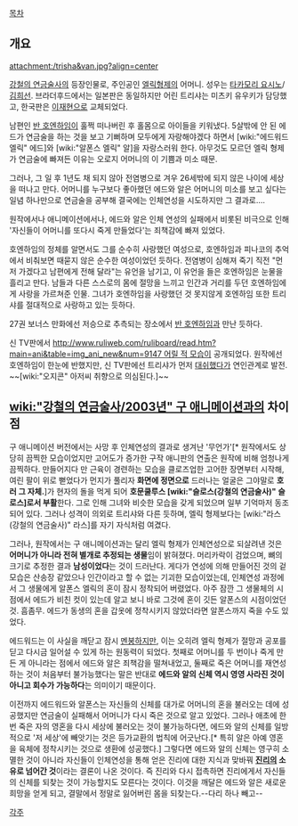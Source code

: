 [[목차]]

== 개요 ==
attachment:/trisha&van.jpg?align=center

[[강철의 연금술사]]의 등장인물로, 주인공인 [[엘릭형제]]의 어머니. 성우는 [[타카모리 요시노]]/[[김희선]]. 브라더후드에서는 일본판은 동일하지만 어린 트리샤는 미츠키 유우키가 담당했고, 한국판은 [[이재현]]으로 교체되었다.

남편인 [[반 호엔하임]]이 훌쩍 떠나버린 후 홀몸으로 아이들을 키워냈다. 5살밖에 안 된 에드가 연금술을 하는 것을 보고 기뻐하며 모두에게 자랑해야겠다 하면서 [wiki:"에드워드 엘릭" 에드]와 [wiki:"알폰스 엘릭" 알]을 자랑스러워 한다. 아무것도 모르던 엘릭 형제가 연금술에 빠져든 이유는 오로지 어머니의 이 기쁨과 미소 때문.

그러나, 그 일 후 1년도 채 되지 않아 전염병으로 겨우 26세밖에 되지 않은 나이에 세상을 떠나고 만다. 어머니를 누구보다 좋아했던 에드와 알은 어머니의 미소를 보고 싶다는 일념 하나만으로 연금술을 공부해 결국에는 인체연성을 시도하지만 그 결과로….

원작에서나 애니메이션에서나, 에드와 알은 인체 연성의 실패에서 비롯된 비극으로 인해 '자신들이 어머니를 또다시 죽게 만들었다'는 죄책감에 빠져 있었다.

호엔하임의 정체를 알면서도 그를 순수히 사랑했던 여성으로, 호엔하임과 피나코의 추억에서 비춰보면 때묻지 않은 순수한 여성이었던 듯하다. 전염병이 심해져 죽기 직전 "먼저 가겠다고 남편에게 전해 달라"는 유언을 남기고, 이 유언을 들은 호엔하임은 눈물을 흘리고 만다. 남들과 다른 스스로의 몸에 절망을 느끼고 인간과 거리를 두던 호엔하임에게 사랑을 가르쳐준 인물. 그녀가 호엔하임을 사랑했던 것 못지않게 호엔하임 또한 트리샤를 절대적으로 사랑하고 있는 듯하다.

27권 보너스 만화에선 저승으로 추측되는 장소에서 [[반 호엔하임]]과 만난 듯하다.

신 TV판에서 [[http://www.ruliweb.com/ruliboard/read.htm?main=ani&table=img_ani_new&num=9147 어릴 적 모습]]이 공개되었다. 원작에선 호엔하임이 한눈에 반했지만, 신 TV판에선 트리샤가 먼저 [[대쉬]]했다가 연인관계로 발전. ~~[wiki:"오지콘" 아저씨 취향으로 의심된다.]~~

== [[wiki:"강철의 연금술사/2003년" 구 애니메이션]]과의 차이점 ==
구 애니메이션 버전에서는 사망 후 인체연성의 결과로 생겨난 '무언가'[* 원작에서도 상당히 끔찍한 모습이었지만 고어도가 증가한 구작 애니판의 연출은 원작에 비해 엄청나게 끔찍하다. 만들어지다 만 근육이 경련하는 모습을 클로즈업한 고어한 장면부터 시작해, 여린 팔이 위로 뻗었다가 먼지가 풀리자 '''화면에 정면으로''' 드러나는 얼굴은 그야말로 '''호러 그 자체.''']가 현자의 돌을 먹게 되어 '''호문쿨루스 [wiki:"슬로스(강철의 연금술사)" 슬로스]로서 부활'''한다. 그로 인해 그녀와 비슷한 모습을 갖게 되었으며 일부 기억마저 동조되어 있다. 그러나 성격이 의외로 트리샤와 다른 듯하며, 엘릭 형제보다는 [wiki:"라스(강철의 연금술사)" 라스]를 자기 자식처럼 여겼다.

그러나, 원작에서는 구 애니메이션과는 달리 엘릭 형제가 인체연성으로 되살려낸 것은 '''어머니가 아니라 전혀 별개로 추정되는 생물'''임이 밝혀졌다. 머리카락이 검었으며, 뼈의 크기로 추정한 결과 '''남성이었다'''는 것이 드러난다. 게다가 연성에 의해 만들어진 것의 겉모습은 산송장 같았으나 인간이라고 할 수 없는 기괴한 모습이었는데, 인체연성 과정에서 그 생물에게 알폰스 엘릭의 혼이 잠시 정착되어 버렸었다. 아주 잠깐 그 생물체의 시점에서 에드가 비친 컷이 있는데 알고 보니 바로 그것에 혼이 깃든 알폰스의 시점이었던 것. 흠좀무. 에드가 동생의 혼을 갑옷에 정착시키지 않았더라면 알폰스까지 죽을 수도 있었다.

에드워드는 이 사실을 깨닫고 잠시 [[멘붕]]하지만, 이는 오히려 엘릭 형제가 절망과 공포를 딛고 다시금 일어설 수 있게 하는 원동력이 되었다. 첫째로 어머니를 두 번이나 죽게 만든 게 아니라는 점에서 에드와 알은 죄책감을 떨쳐내었고, 둘째로 죽은 어머니를 재연성하는 것이 처음부터 불가능했다는 말은 반대로 '''에드와 알의 신체 역시 영영 사라진 것이 아니고 회수가 가능하다'''는 의미이기 때문이다.

이전까지 에드워드와 알폰스는 자신들의 신체를 대가로 어머니의 혼을 불러오는 데에 성공했지만 연금술이 실패해서 어머니가 다시 죽은 것으로 알고 있었다. 그러나 애초에 한 번 죽은 자의 영혼을 다시 세상에 불러오는 것이 불가능하다면, 에드와 알의 신체를 일방적으로 '저 세상'에 빼앗기는 것은 등가교환의 법칙에 어긋난다.[* 특히 알은 아예 영혼을 육체에 정착시키는 것으로 생환에 성공했다.] 그렇다면 에드와 알의 신체는 영구히 소멸한 것이 아니라 자신들이 인체연성을 통해 얻은 진리에 대한 지식과 맞바꿔 '''[[진리#s-2|진리]]의 소유로 넘어간 것'''이라는 결론이 나온 것이다. 즉 진리와 다시 접촉하면 진리에게서 자신들의 신체를 되찾는 것이 가능할지도 모른다는 것이다. 이것을 깨달은 에드와 알은 새로운 희망을 얻게 되고, 결말에서 정말로 잃어버린 몸을 되찾는다.--다리 하나 빼고--

[[각주]]
